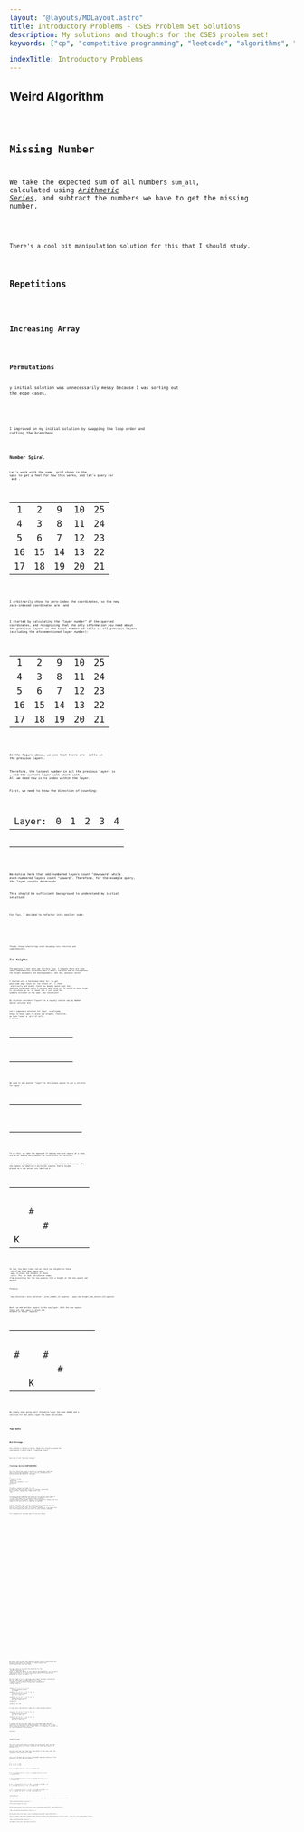 ```yaml
---
layout: "@layouts/MDLayout.astro"
title: Introductory Problems - CSES Problem Set Solutions
description: My solutions and thoughts for the CSES problem set!
keywords: ["cp", "competitive programming", "leetcode", "algorithms", "data structures"]

indexTitle: Introductory Problems
---
```








<Intro />


## Weird Algorithm <Spec href="https://cses.fi/problemset/task/1068" cdate="2023-12-31"/>


<Code code={SolWeirdAlgorithm} lang="py" />


## Missing Number <Spec href="https://cses.fi/problemset/task/1083" cdate="2023-01-02"/>

We take the expected sum of all numbers `sum_all`, calculated using [*Arithmetic Series*](https://en.wikipedia.org/wiki/Arithmetic_progression#Sum), and subtract the numbers we have to get the missing number.


<Code code={SolMissingNumber} lang="py" />

<p><Todo>There's a cool bit manipulation solution for this that I should study.</Todo></p>


## Repetitions <Spec href="https://cses.fi/problemset/task/1069" cdate="2023-01-02"/>


<Code code={SolRepetitions} lang="py" />


## Increasing Array <Spec href="https://cses.fi/problemset/task/1094/" cdate="2023-01-02"/>


<Code code={SolIncreasingArray} lang="py" />


## Permutations <Spec href="https://cses.fi/problemset/task/1070/" cdate="2023-01-02"/>


y initial solution was unnecessarily messy because I was sorting out the edge cases.

<SpoilerBlock buttonLabel="Initial Solution">
    <Code code={SolPermutationsOriginal} lang="py" />
</SpoilerBlock>

I improved on my initial solution by swapping the loop order and cutting the branches:

<Code code={SolPermutations} lang="py" />


## Number Spiral <Spec href="https://cses.fi/problemset/task/1071/" cdate="2023-01-03"/>

Let's work with the same <Eq code="5 \times 5" /> grid shown in the spec to get a feel for how this works, and let's query for <Eq code="y = 3" /> and <Eq code="x = 4" />.

<FiguresBlock>
<Fig>
<table class="general" style="text-align: center;">
    <tbody>
        <tr><td>1</td><td>2</td><td>9</td><td>10</td><td>25</td></tr>
        <tr><td>4</td><td>3</td><td>8</td><td>11</td><td>24</td></tr>
        <tr><td>5</td><td>6</td><td>7</td><td class="cell-emph1">12</td><td>23</td></tr>
        <tr><td>16</td><td>15</td><td>14</td><td>13</td><td>22</td></tr>
        <tr><td>17</td><td>18</td><td>19</td><td>20</td><td>21</td></tr>
    </tbody>
</table>
</Fig>
</FiguresBlock>

I arbitrarily chose to zero-index the coordinates, so the new zero-indexed coordinates are <Eq code="y' = 2" /> and <Eq code="x' = 3" />.

I started by calculating the "layer number" of the queried coordinates, and recognizing that the only information you need about the previous layers is the total number of cells in all previous layers (excluding the aforementioned layer number):

<FiguresBlock>
<Fig>
<table class="general" style="text-align: center;">
    <tbody>
        <tr>
            <td class="cell-emph2">1</td>
            <td class="cell-emph2">2</td>
            <td class="cell-emph2">9</td>
            <td class="cell-emph1">10</td>
            <td>25</td>
        </tr>
        <tr>
            <td class="cell-emph2">4</td>
            <td class="cell-emph2">3</td>
            <td class="cell-emph2">8</td>
            <td class="cell-emph1">11</td>
            <td>24</td>
        </tr>
        <tr>
            <td class="cell-emph2">5</td>
            <td class="cell-emph2">6</td>
            <td class="cell-emph2">7</td>
            <td class="cell-emph1">12</td>
            <td>23</td>
        </tr>
        <tr>
            <td class="cell-emph1">16</td>
            <td class="cell-emph1">15</td>
            <td class="cell-emph1">14</td>
            <td class="cell-emph1">13</td>
            <td>22</td>
        </tr>
        <tr><td>17</td><td>18</td><td>19</td><td>20</td><td>21</td></tr>
    </tbody>
</table>
</Fig>
</FiguresBlock>

In the figure above, we see that there are <Eq code="9" /> cells in the previous layers.

Therefore, the largest number in all the previous layers is <Eq code="9" />, and the current layer will start with <Eq code="10" />. All we need now is to index within the layer.

First, we need to know the direction of counting:

<FiguresBlock>
<Fig>
<table class="general" style="text-align: center;">
    <thead>
        <tr>
            <td style="border: none;">Layer:</td>
            <td style="border: none;">0</td>
            <td style="border: none;">1</td>
            <td style="border: none;">2</td>
            <td style="border: none;">3</td>
            <td style="border: none;">4</td>
        </tr>
    </thead>
    <tbody>
        <tr>
            <td style="border: none;"></td>
            <td class="cell-emph2"><URArr /></td>
            <td class="cell-emph1"><DArr /></td>
            <td class="cell-emph2"><UArr /></td>
            <td class="cell-emph1"><DArr /></td>
            <td class="cell-emph2"><UArr /></td>
        </tr>
        <tr>
            <td style="border: none;"></td>
            <td class="cell-emph1"><LArr /></td>
            <td class="cell-emph1"><DLArr /></td>
            <td class="cell-emph2"><UArr /></td>
            <td class="cell-emph1"><DArr /></td>
            <td class="cell-emph2"><UArr /></td>
        </tr>
        <tr>
            <td style="border: none;"></td>
            <td class="cell-emph2"><RArr /></td>
            <td class="cell-emph2"><RArr /></td>
            <td class="cell-emph2"><URArr /></td>
            <td class="cell-emph1"><DArr /></td>
            <td class="cell-emph2"><UArr /></td>
        </tr>
        <tr>
            <td style="border: none;"></td>
            <td class="cell-emph1"><LArr /></td>
            <td class="cell-emph1"><LArr /></td>
            <td class="cell-emph1"><LArr /></td>
            <td class="cell-emph1"><DLArr /></td>
            <td class="cell-emph2"><UArr /></td>
        </tr>
        <tr>
            <td style="border: none;"></td>
            <td class="cell-emph2"><RArr /></td>
            <td class="cell-emph2"><RArr /></td>
            <td class="cell-emph2"><RArr /></td>
            <td class="cell-emph2"><RArr /></td>
            <td class="cell-emph2"><URArr /></td>
        </tr>
    </tbody>
</table>
</Fig>
</FiguresBlock>

We notice here that odd-numbered layers count "downward" while even-numbered layers count "upward". Therefore, for the example query, the layer counts downwards.

This should be sufficient background to understand my initial solution:


<Code code={SolNumberSpiral} lang="py" />

For fun, I decided to refactor into smaller code:

<SpoilerBlock buttonLabel="Refactoring 1">
    <Code code={SolNumberSpiralRefactor1} lang="py" />
</SpoilerBlock>

<SpoilerBlock buttonLabel="Refactoring 2">
    <Code code={SolNumberSpiralRefactor2} lang="py" />
</SpoilerBlock>

Though, these refactorings start becoming less intuitive and comprehensible.


## Two Knights <Spec href="https://cses.fi/problemset/task/1072" cdate="2023-01-03"/>

The approach I went with was terribly lazy. I imagine there are some fancy combinatorics solutions? But I wasn't too sure how to incorporate the knight movements and board geometry. But hey, whatever works!

I started with a hardcoded table for <Eq code="k \le 7" /> to get past some edge cases for low values of <Eq code="k" />. I chose <Eq code="7" /> arbitrarily and didn't think too deeply about what the smallest hardcoded table I can get away with is. It would've been tough to calculate up to <Eq code="k = 7" /> by hand, but I just used the example solution in the spec. How convenient!

My solution considers "layers" in a vaguely similar way my *Number Spiral* solution did.

Let's suppose a solution for layer <Eq code="k = 7" /> is already known to have <Eq code="1056" /> ways to place two knights. Therefore, we have "seen" a <Eq code="7 \times 7" /> grid of cells (<Eq code="49" /> cells):

<FiguresBlock>
<Fig>
<table class="general table-of-squares" style="text-align: center;">
    <tbody>
        <tr>
            <td class="cell-emph2"></td>
            <td class="cell-emph2"></td>
            <td class="cell-emph2"></td>
            <td class="cell-emph2"></td>
            <td class="cell-emph2"></td>
            <td class="cell-emph2"></td>
            <td class="cell-emph2"></td>
        </tr>
        <tr>
            <td class="cell-emph2"></td>
            <td class="cell-emph2"></td>
            <td class="cell-emph2"></td>
            <td class="cell-emph2"></td>
            <td class="cell-emph2"></td>
            <td class="cell-emph2"></td>
            <td class="cell-emph2"></td>
        </tr>
        <tr>
            <td class="cell-emph2"></td>
            <td class="cell-emph2"></td>
            <td class="cell-emph2"></td>
            <td class="cell-emph2"></td>
            <td class="cell-emph2"></td>
            <td class="cell-emph2"></td>
            <td class="cell-emph2"></td>
        </tr>
        <tr>
            <td class="cell-emph2"></td>
            <td class="cell-emph2"></td>
            <td class="cell-emph2"></td>
            <td class="cell-emph2"></td>
            <td class="cell-emph2"></td>
            <td class="cell-emph2"></td>
            <td class="cell-emph2"></td>
        </tr>
        <tr>
            <td class="cell-emph2"></td>
            <td class="cell-emph2"></td>
            <td class="cell-emph2"></td>
            <td class="cell-emph2"></td>
            <td class="cell-emph2"></td>
            <td class="cell-emph2"></td>
            <td class="cell-emph2"></td>
        </tr>
        <tr>
            <td class="cell-emph2"></td>
            <td class="cell-emph2"></td>
            <td class="cell-emph2"></td>
            <td class="cell-emph2"></td>
            <td class="cell-emph2"></td>
            <td class="cell-emph2"></td>
            <td class="cell-emph2"></td>
        </tr>
        <tr>
            <td class="cell-emph2"></td>
            <td class="cell-emph2"></td>
            <td class="cell-emph2"></td>
            <td class="cell-emph2"></td>
            <td class="cell-emph2"></td>
            <td class="cell-emph2"></td>
            <td class="cell-emph2"></td>
        </tr>
    </tbody>
</table>
</Fig>
</FiguresBlock>

We seek to add another "layer" to this known square to get a solution for layer <Eq code="k = 8" />:

<FiguresBlock>
<Fig>
<table class="general table-of-squares" style="text-align: center;">
    <tbody>
        <tr>
            <td class="cell-emph2"></td>
            <td class="cell-emph2"></td>
            <td class="cell-emph2"></td>
            <td class="cell-emph2"></td>
            <td class="cell-emph2"></td>
            <td class="cell-emph2"></td>
            <td class="cell-emph2"></td>
            <td></td>
        </tr>
        <tr>
            <td class="cell-emph2"></td>
            <td class="cell-emph2"></td>
            <td class="cell-emph2"></td>
            <td class="cell-emph2"></td>
            <td class="cell-emph2"></td>
            <td class="cell-emph2"></td>
            <td class="cell-emph2"></td>
            <td></td>
        </tr>
        <tr>
            <td class="cell-emph2"></td>
            <td class="cell-emph2"></td>
            <td class="cell-emph2"></td>
            <td class="cell-emph2"></td>
            <td class="cell-emph2"></td>
            <td class="cell-emph2"></td>
            <td class="cell-emph2"></td>
            <td></td>
        </tr>
        <tr>
            <td class="cell-emph2"></td>
            <td class="cell-emph2"></td>
            <td class="cell-emph2"></td>
            <td class="cell-emph2"></td>
            <td class="cell-emph2"></td>
            <td class="cell-emph2"></td>
            <td class="cell-emph2"></td>
            <td></td>
        </tr>
        <tr>
            <td class="cell-emph2"></td>
            <td class="cell-emph2"></td>
            <td class="cell-emph2"></td>
            <td class="cell-emph2"></td>
            <td class="cell-emph2"></td>
            <td class="cell-emph2"></td>
            <td class="cell-emph2"></td>
            <td></td>
        </tr>
        <tr>
            <td class="cell-emph2"></td>
            <td class="cell-emph2"></td>
            <td class="cell-emph2"></td>
            <td class="cell-emph2"></td>
            <td class="cell-emph2"></td>
            <td class="cell-emph2"></td>
            <td class="cell-emph2"></td>
            <td></td>
        </tr>
        <tr>
            <td class="cell-emph2"></td>
            <td class="cell-emph2"></td>
            <td class="cell-emph2"></td>
            <td class="cell-emph2"></td>
            <td class="cell-emph2"></td>
            <td class="cell-emph2"></td>
            <td class="cell-emph2"></td>
            <td></td>
        </tr>
        <tr>
            <td></td>
            <td></td>
            <td></td>
            <td></td>
            <td></td>
            <td></td>
            <td></td>
            <td></td>
        </tr>
    </tbody>
</table>
</Fig>
</FiguresBlock>

To do this, we take the approach of adding one more square at a time, and after adding each square, we recalculate the solution.

Let's start by placing one new square at the bottom-left corner. The new square is labelled `K` while the squares that a knight placed on `K` can attack are labelled `#`:

<FiguresBlock>
<Fig>
<table class="general table-of-squares" style="text-align: center;">
    <tbody>
        <tr>
            <td class="cell-emph2"></td>
            <td class="cell-emph2"></td>
            <td class="cell-emph2"></td>
            <td class="cell-emph2"></td>
            <td class="cell-emph2"></td>
            <td class="cell-emph2"></td>
            <td class="cell-emph2"></td>
        </tr>
        <tr>
            <td class="cell-emph2"></td>
            <td class="cell-emph2"></td>
            <td class="cell-emph2"></td>
            <td class="cell-emph2"></td>
            <td class="cell-emph2"></td>
            <td class="cell-emph2"></td>
            <td class="cell-emph2"></td>
        </tr>
        <tr>
            <td class="cell-emph2"></td>
            <td class="cell-emph2"></td>
            <td class="cell-emph2"></td>
            <td class="cell-emph2"></td>
            <td class="cell-emph2"></td>
            <td class="cell-emph2"></td>
            <td class="cell-emph2"></td>
        </tr>
        <tr>
            <td class="cell-emph2"></td>
            <td class="cell-emph2"></td>
            <td class="cell-emph2"></td>
            <td class="cell-emph2"></td>
            <td class="cell-emph2"></td>
            <td class="cell-emph2"></td>
            <td class="cell-emph2"></td>
        </tr>
        <tr>
            <td class="cell-emph2"></td>
            <td class="cell-emph2"></td>
            <td class="cell-emph2"></td>
            <td class="cell-emph2"></td>
            <td class="cell-emph2"></td>
            <td class="cell-emph2"></td>
            <td class="cell-emph2"></td>
        </tr>
        <tr>
            <td class="cell-emph2"></td>
            <td class="cell-emph2">#</td>
            <td class="cell-emph2"></td>
            <td class="cell-emph2"></td>
            <td class="cell-emph2"></td>
            <td class="cell-emph2"></td>
            <td class="cell-emph2"></td>
        </tr>
        <tr>
            <td class="cell-emph2"></td>
            <td class="cell-emph2"></td>
            <td class="cell-emph2">#</td>
            <td class="cell-emph2"></td>
            <td class="cell-emph2"></td>
            <td class="cell-emph2"></td>
            <td class="cell-emph2"></td>
        </tr>
        <tr>
            <td class="cell-emph1">K</td>
        </tr>
    </tbody>
</table>
</Fig>
</FiguresBlock>

So now, how many times can we place two knights in these <Eq code="50" /> cells? We find that there are <Eq code="1056 + 49 - 2 = 1103" /> ways to place two knights in these <Eq code="50" /> cells. The <Eq code="-2" /> in that calculation comes from accounting for the two squares that a knight in the new square can attack.

Formula:

<p class="center">`new_solution = prev_solution + prev_number_of_squares - ways_new_knight_can_attack_old_squares`</p>

Next, we add another square in the new layer. With the new square, there are now <Eq code="1103 + 50 - 3 = 1150" /> ways to place two knights in these <Eq code="51" /> squares:

<FiguresBlock>
<Fig>
<table class="general table-of-squares" style="text-align: center;">
    <tbody>
        <tr>
            <td class="cell-emph2"></td>
            <td class="cell-emph2"></td>
            <td class="cell-emph2"></td>
            <td class="cell-emph2"></td>
            <td class="cell-emph2"></td>
            <td class="cell-emph2"></td>
            <td class="cell-emph2"></td>
        </tr>
        <tr>
            <td class="cell-emph2"></td>
            <td class="cell-emph2"></td>
            <td class="cell-emph2"></td>
            <td class="cell-emph2"></td>
            <td class="cell-emph2"></td>
            <td class="cell-emph2"></td>
            <td class="cell-emph2"></td>
        </tr>
        <tr>
            <td class="cell-emph2"></td>
            <td class="cell-emph2"></td>
            <td class="cell-emph2"></td>
            <td class="cell-emph2"></td>
            <td class="cell-emph2"></td>
            <td class="cell-emph2"></td>
            <td class="cell-emph2"></td>
        </tr>
        <tr>
            <td class="cell-emph2"></td>
            <td class="cell-emph2"></td>
            <td class="cell-emph2"></td>
            <td class="cell-emph2"></td>
            <td class="cell-emph2"></td>
            <td class="cell-emph2"></td>
            <td class="cell-emph2"></td>
        </tr>
        <tr>
            <td class="cell-emph2"></td>
            <td class="cell-emph2"></td>
            <td class="cell-emph2"></td>
            <td class="cell-emph2"></td>
            <td class="cell-emph2"></td>
            <td class="cell-emph2"></td>
            <td class="cell-emph2"></td>
        </tr>
        <tr>
            <td class="cell-emph2">#</td>
            <td class="cell-emph2"></td>
            <td class="cell-emph2">#</td>
            <td class="cell-emph2"></td>
            <td class="cell-emph2"></td>
            <td class="cell-emph2"></td>
            <td class="cell-emph2"></td>
        </tr>
        <tr>
            <td class="cell-emph2"></td>
            <td class="cell-emph2"></td>
            <td class="cell-emph2"></td>
            <td class="cell-emph2">#</td>
            <td class="cell-emph2"></td>
            <td class="cell-emph2"></td>
            <td class="cell-emph2"></td>
        </tr>
        <tr>
            <td class="cell-emph2"></td>
            <td class="cell-emph1">K</td>
        </tr>
    </tbody>
</table>
</Fig>
</FiguresBlock>

We simply keep going until the whole layer has been added and a solution for the whole layer has been calculated.


<Code code={SolTwoKnights} lang="py" />


## Two Sets <Spec href="https://cses.fi/problemset/task/1092/" cdate="2023-01-03"/>


<Code code={SolTwoSets} lang="py" />


## Bit Strings <Spec href="https://cses.fi/problemset/task/1617" cdate="2023-01-04"/>

This problem is boring in Python. Maybe they should've pushed the input bounds a couple orders of magnitude larger?


<Code code={SolBitStrings} lang="py" />

<p><Todo>How to do it with fixed-size integers?</Todo></p>

## Trailing Zeros [UNFINISHED] <Spec href="https://cses.fi/problemset/task/1618" cdate="2023-01-13"/>

The first thing that comes to mind is to consider the conditions where trailing zeroes appear. Let's start by considering the multiplication definition of factorial:

```latex-eq
n!
= \prod_{k = 1}^n{k},
\qquad\qquad
\forall n \in \mathbb{Z} : n > 0.
\qquad\qquad
0! = 1.
```

Trivially, <Eq code="k" /> being a multiple of <Eq code="10" /> will yield a trailing zero, but so will a trailing <Eq code="5" /> multiplied by a trailing <Eq code="2" />, among other combinations like <Eq code="4" /> and <Eq code="5" />.

A possible naive algorithm that comes to mind at this point might be to incrementally calculate the factorial, including a new term of <Eq code="k" /> at each step while also truncating (and recording) trailing zeroes that appear. However, this approach is flawed since the number of non-zero digits is expected to explode.

A better approach might involve something like truncating the left side of a <Eq code="k" />-term to get only the least-significant non-zero and all the zeroes to its right. However, is it possible that this least-significant non-zero digit is ever entirely consumed?

Let's enumerate all possible pairs of non-zero digits:

<FiguresBlock>
    <Fig>
    <table class="general">
        <thead><Trhl rows={["a", "b", "ab"]} /></thead>
        <tbody>
            <Trl rows={[1, 1, 1]} /><Trl rows={[1, 2, 2]} />
            <Trl rows={[1, 3, 3]} /><Trl rows={[1, 4, 4]} />
            <Trl rows={[1, 5, 5]} /><Trl rows={[1, 6, 6]} />
            <Trl rows={[1, 7, 7]} /><Trl rows={[1, 8, 8]} />
            <Trl rows={[1, 9, 9]} />
        </tbody>
    </table>
    </Fig>
    <Fig>
    <table class="general">
        <thead><Trhl rows={["a", "b", "ab"]} /></thead>
        <tbody>
            <Trl rows={[2, 2,  4]} /><Trl rows={[2, 3,  6]} />
            <Trl rows={[2, 4,  8]} /><Trl rows={[2, 5, 10]} />
            <Trl rows={[2, 6, 12]} /><Trl rows={[2, 7, 14]} />
            <Trl rows={[2, 8, 16]} /><Trl rows={[2, 9, 18]} />
        </tbody>
    </table>
    </Fig>
    <Fig>
    <table class="general">
        <thead><Trhl rows={["a", "b", "ab"]} /></thead>
        <tbody>
            <Trl rows={[3, 3,  9]} /><Trl rows={[3, 4, 12]} />
            <Trl rows={[3, 5, 15]} /><Trl rows={[3, 6, 18]} />
            <Trl rows={[3, 7, 21]} /><Trl rows={[3, 8, 24]} />
            <Trl rows={[3, 9, 27]} />
        </tbody>
    </table>
    </Fig>
    <Fig>
    <table class="general">
        <thead><Trhl rows={["a", "b", "ab"]} /></thead>
        <tbody>
            <Trl rows={[4, 4, 16]} /><Trl rows={[4, 5, 20]} />
            <Trl rows={[4, 6, 24]} /><Trl rows={[4, 7, 28]} />
            <Trl rows={[4, 8, 32]} /><Trl rows={[4, 9, 36]} />
            <Trl rows={[5, 5, 25]} /><Trl rows={[5, 6, 30]} />
            <Trl rows={[5, 7, 35]} /><Trl rows={[5, 8, 40]} />
            <Trl rows={[5, 9, 45]} />
        </tbody>
    </table>
    </Fig>
    <Fig>
    <table class="general">
        <thead><Trhl rows={["a", "b", "ab"]} /></thead>
        <tbody>
            <Trl rows={[6, 6, 36]} /><Trl rows={[6, 7, 42]} />
            <Trl rows={[6, 8, 48]} /><Trl rows={[6, 9, 54]} />
            <Trl rows={[7, 7, 49]} /><Trl rows={[7, 8, 56]} />
            <Trl rows={[7, 9, 63]} /><Trl rows={[8, 8, 64]} />
            <Trl rows={[8, 9, 72]} /><Trl rows={[9, 9, 81]} />
        </tbody>
    </table>
    </Fig>
</FiguresBlock>

We notice that no pair ever generates purely zeroes, therefore we can design an algorithm that ignores all digits beyond this least-significant non-zero digit.

Our next issue is to scale the algorithm for the <Eq code="n \le {10}^9" /> bound. Processing all <Eq code="{10}^9" /> terms of <Eq code="k" /> will be a very expensive operation.{/* At this point, it might be better to just read my implementation, but the basic idea I went with is to process one place value at a time and take advantage of cyclic patterns. */}

My first idea is to try batching cycles where the least-significant non-zero digit goes through digits <Eq code="1, \dots, 9" /> in a cycle. For example, for <Eq code="31!" />, we can batch the following terms of <Eq code="k" /> together (with factorial calculations truncated to relevant digits):

```latex-align
\braces{1, 2, 3, 4, 5, 6, 7, 8, 9}
    &\quad\Longrightarrow\quad
    9! = 362880
    \\
\braces{11, 12, 13, 14, 15, 16, 17, 18, 19}
    &\quad\Longrightarrow\quad
    19! / 10! = \dots 40
    \\
\braces{21, 22, 23, 24, 25, 26, 27, 28, 29}
    &\quad\Longrightarrow\quad
    29! / 20! = \dots 400
    \\
\braces{31}&
    \\
\braces{10, 20, 30}&
```

A couple more calculations I made while exploring the pattern:

```latex-align
\braces{31, 32, 33, 34, 35, 36, 37, 38, 39}
    &\quad\Longrightarrow\quad
    39! / 30! = \dots 60
    \\
\braces{41, 42, 43, 44, 45, 46, 47, 48, 49}
    &\quad\Longrightarrow\quad
    49! / 40! = \dots 20
```

I used an online factorial table and a web-based large decimal calculator to explore this pattern. However, the pattern isn't clear. There could be a pattern, but I doubt that it's necessary to explore it for an introductory CSES problem.

<p><Todo>Continue!</Todo></p>


## Coin Piles <Spec href="https://cses.fi/problemset/task/1754" cdate="2024-02-02"/>

The first thing that comes to mind is the observation that you take exactly three coins at a time, therefore the total coins must be a multiple of 3.

One pile also can never have more than double of the other pile. The reason for that should be trivial.

Let's work through what we know as candidate passing instances of the probem to see if a pattern emerges.

<SpoilerBlock buttonLabel="Playing With Examples">
```
2 4 -> 1 2 -> 0 0
3 3 -> 2 1 -> 0 0

3 6 -> trivial 0 0
4 5 -> 3 3 -> trivial 0 0

4 8 -> trivial 0 0
5 7 -> 3 6 -> trivial 0 0
6 6 -> 4 5 -> trivial 0 0

5 10 -> trivial 0 0
6 9 -> 4 8 -> trivial 0 0
7 8 -> 5 7 -> trivial 0 0

6 12 -> trivial 0 0
7 11 -> 5 10 -> trivial 0 0
8 10 -> 6 9 -> trivial 0 0
9 9 -> 7 8 -> trivial 0 0

7 14 -> trivial 0 0
8 13 -> 6 12 -> trivial 0 0
9 12 -> 7 11 -> trivial 0 0
10 11 -> 8 10 -> trivial 0 0
```
</SpoilerBlock>

Naively, it seems reasonable that the solution is to simply check for the conditions described earlier:


<Code code={SolCoinPiles} lang="py" />

This solution passes all tests.


## Palindrome Reorder <Spec href="https://cses.fi/problemset/task/1755/" cdate="2024-02-02"/>


<Code code={SolPalindromeReorder} lang="py" />


## Gray Code <Spec href="https://cses.fi/problemset/task/2205" cdate="2024-02-02"/>

This is a classic code number encoding scheme that was covered a few times during my university career. I went for a very simple Python solution:


<Code code={SolGrayCode} lang="py" />

<p><Todo>Try some other algorithms?</Todo></p>

